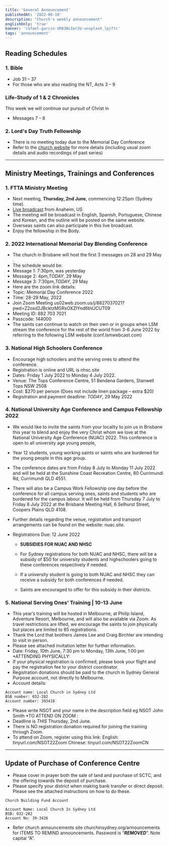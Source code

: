 ```yaml
---
title: 'General Announcement'
publishedAt: '2022-06-10'
description: "Church's weekly announcement"
englishOnly: 'true'
banner: 'rafael-garcin-VR03NcIer2U-unsplash_lpjftc'
tags: 'announcement'
---
```


## Reading Schedules

### 1. Bible

- Job 31 – 37
- For those who are also reading the NT, Acts 3 – 9

### Life-Study of 1 & 2 Chronicles

This week we will continue our pursuit of Christ in

- Messages 7 – 8

### 2. Lord's Day Truth Fellowship

- There is no meeting today due to the Memorial Day Conference
- Refer to the [church website](https://churchinsydney.org/LDTF) for more details (including usual zoom details and audio recordings of past series)

---

## Ministry Meetings, Trainings and Conferences

### 1. FTTA Ministry Meeting

- Next meeting, **Thursday, 2nd June**, commencing 12:25pm (Sydney time).
- [Live broadcast](https://lsm.org/live/) from Anaheim, US
- The meeting will be broadcast in English, Spanish, Portuguese, Chinese and Korean, and the outline will be posted on the same website.
- Overseas saints can also participate in this live broadcast.
- Enjoy the fellowship in the Body.

### 2. 2022 International Memorial Day Blending Conference

- The church in Brisbane will host the first 3 messages on 28 and 29 May .
- The schedule would be:
- Message 1: 7:30pm, was yesterday
- Message 2: 4pm,_TODAY_, 29 May
- Message 3: 7:30pm,_TODAY_, 29 May
- Here are the zoom link details:
- Topic: Memorial Day Conference 2022
- Time: 28-29 May, 2022
- Join Zoom Meeting
  us02web.zoom.us/j/8827037021?pwd=Z2oxd2JBcktzMGRxOXZIYnd6bVJCUT09
- Meeting ID: 882 703 7021
- Passcode: 144000
- The saints can continue to watch on their own or in groups when LSM stream the conference for the rest of the world from 3-6 June 2022 by referring to the following LSM website (conf.lsmwebcast.com)

### 3. National High Schoolers Conference

- Encourage high schoolers and the serving ones to attend the conference.
- Registration is online and URL is nhsc.site
- Dates: Friday 1 July 2022 to Monday 4 July 2022.
- Venue: The Tops Conference Centre, 51 Bendena Gardens, Stanwell Tops NSW 2508
- Cost: $270 per person (Does not include linen package – extra $20)
- Registration and payment deadline: _TODAY_, 29 May 2022

### 4. National University Age Conference and Campus Fellowship 2022

- We would like to invite the saints from your locality to join us in Brisbane this year to blend and enjoy the very Christ whom we love at the National University Age Conference (NUAC) 2022. This conference is open to all university age young people,
- Year 12 students, young working saints or saints who are burdened for the young people in this age group.
- The conference dates are from Friday 8 July to Monday 11 July 2022 and will be held at the Sunshine Coast Recreation Centre, 80 Currimundi Rd, Currimundi QLD 4551.
- There will also be a Campus Work Fellowship one day before the conference for all campus serving ones, saints and students who are burdened for the campus labour. It will be held from Thursday 7 July to Friday 8 July 2022 at the Brisbane Meeting Hall, 6 Selhurst Street, Coopers Plains QLD 4108.
- Further details regarding the venue, registration and transport arrangements can be found on the website: nuac.site.
- Registrations Due: 12 June 2022

  - **SUBSIDIES FOR NUAC AND NHSC**

  - For Sydney registrations for both NUAC and NHSC, there will be a subsidy of $50 for university students and highschoolers going to these conferences respectively if needed.
  - If a university student is going to both NUAC and NHSC they can receive a subsidy for both conferences if needed.
  - Saints are encouraged to offer for this subsidy in their districts.

### 5. National Serving Ones’ Training | 10-13 June

- This year’s training will be hosted in Melbourne, at Philip Island, Adventure Resort, Melbourne, and will also be available via Zoom. As travel restrictions are lifted, we encourage the saints to join physically but places are limited to 85 registrations.
- Thank the Lord that brothers James Lee and Craig Birchler are intending to visit in person.
- Please see attached invitation letter for further information.
- Date: Friday, 10th June, 7:30 pm to Monday, 13th June, 1:00 pm
  \*ATTENDING PHYSICALLY:
- If your physical registration is confirmed, please book your flight and pay the registration fee to your district coordinator.
- Registration donations should be paid to the church in Sydney General Purpose account, not directly to Melbourne.
- Account details:

```text
Account name: Local Church in Sydney Ltd
BSB number: 032-282
Account number: 393418
```

- Please write NSOT and your name in the description field eg NSOT John Smith
  \*TO ATTEND ON ZOOM :
- Deadline is _THIS_ Thursday, 2nd June.
- There is NO registration donation required for joining the training through Zoom.
- To attend on Zoom, register using this link:
  English: tinyurl.com/NSOT22Zoom
  Chinese: tinyurl.com/NSOT22ZoomCN

---

## Update of Purchase of Conference Centre

- Please cover in prayer both the sale of land and purchase of SCTC, and the offering towards the deposit of purchase.
- Please specify your district when making bank transfer or direct deposit. Please see the attached instructions on how to do these.

```text
Church Building Fund Account

Account Name: Local Church In Sydney Ltd
BSB: 032-282
Account No: 39-3426
```

- Refer church announcements site churchinsydney.org/announcements for ITEMS TO REMIND announcements. Password is “***REMOVED***”. Note capital “A”.

